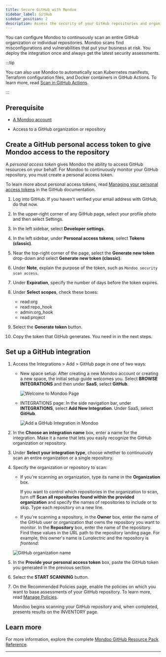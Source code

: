 ```yaml
---
title: Secure GitHub with Mondoo
sidebar_label: GitHub
sidebar_position: 2
description: Assess the security of your GitHub repositories and organization with Mondoo
---
```


You can configure Mondoo to continuously scan an entire GitHub organization or individual repositories. Mondoo scans find misconfigurations and vulnerabilities that put your business at risk. You deploy the integration once and always get the latest security assessments.

:::tip

You can also use Mondoo to automatically scan Kubernetes manifests, Terraform configuration files, and Docker containers in GitHub Actions. To learn more, read [Scan in GitHub Actions](/platform/infra/supply/cicd/github-actions/).

:::

## Prerequisite

- [A Mondoo account](/platform/start/plat-start-acct/)

- Access to a GitHub organization or repository

## Create a GitHub personal access token to give Mondoo access to the repository

A _personal access token_ gives Mondoo the ability to access GitHub resources on your behalf. For Mondoo to continuously monitor your GitHub repository, you must create a personal access token.

To learn more about personal access tokens, read [Managing your personal access tokens](https://docs.github.com/en/authentication/keeping-your-account-and-data-secure/managing-your-personal-access-tokens) in the GitHub documentation.

1. Log into GitHub. If you haven't verified your email address with GitHub, do that now.

2. In the upper-right corner of any GitHub page, select your profile photo and then select Settings.

3. In the left sidebar, select **Developer settings**.

4. In the left sidebar, under **Personal access tokens**, select **Tokens (classic)**.

5. Near the top-right corner of the page, select the **Generate new token** drop-down and select **Generate new token (classic)**.

6. Under **Note**, explain the purpose of the token, such as `Mondoo security scan access`.

7. Under **Expiration**, specify the number of days before the token expires.

8. Under **Select scopes**, check these boxes:

   - read:org
   - read:repo_hook
   - admin:org_hook
   - read:project

9. Select the **Generate token** button.

10. Copy the token that GitHub generates. You need in in the next steps.

## Set up a GitHub integration

1. Access the Integrations > Add > GitHub page in one of two ways:

   - New space setup: After creating a new Mondoo account or creating a new space, the initial setup guide welcomes you. Select **BROWSE INTEGRATIONS** and then under **SaaS**, select **GitHub**.

     ![Welcome to Mondoo Page](/img/platform/start/welcome_to_mondoo.png)

   - INTEGRATIONS page: In the side navigation bar, under **INTEGRATIONS**, select **Add New Integration**. Under SaaS, select **GitHub**.

     ![Add a GitHub Integration in Mondoo](/img/platform/infra/saas/github/github.png)

2. In the **Choose an integration name** box, enter a name for the integration. Make it a name that lets you easily recognize the GitHub organization or repository.

3. Under **Select your integration type**, choose whether to continuously scan an entire organization or a single repository.

4. Specify the organization or repository to scan:

   - If you're scanning an organization, type its name in the **Organization** box.

      If you want to control which repositories in the organization to scan, turn off **Scan all repositories found within the provided organization** and specify the names of repositories to include or to skip. Type each repository on a new line.

   - If you're scanning a repository, in the **Owner** box, enter the name of the GitHub user or organization that owns the repository you want to monitor. In the **Repository** box, enter the name of the repository. Find these values in the URL path to the repository landing page. For example, this owner's name is _Lunalectric_ and the repository is _frontend_:

   ![GitHub organization name](/img/platform/infra/saas/github/repo.png)

5. In the **Provide your personal access token** box, paste the GitHub token you generated in the previous section.

6. Select the **START SCANNING** button.

7. On the Recommended Policies page, enable the policies on which you want to base assessments of your GitHub repository. To learn more, read [Manage Policies](/platform/security/posture/policies/).

   Mondoo begins scanning your GitHub repository and, when completed, presents results on the INVENTORY page.

## Learn more

For more information, explore the complete [Mondoo GitHub Resource Pack Reference](/mql/resources/github-pack/).

---
